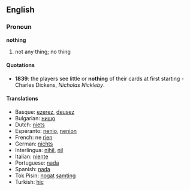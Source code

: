 ==English==

===Pronoun===
'''nothing'''

# not any thing; no thing

====Quotations====
* '''1839''': the players see little or '''nothing''' of their cards at first starting - Charles Dickens, ''Nicholas Nickleby''.

====Translations====
*Basque: [[ezerez]], [[deusez]]
*Bulgarian: [[нищо]]
*Dutch: [[niets]]
*Esperanto: [[nenio]], [[nenion]]
*French: ne [[rien]]
*German: [[nichts]]
*Interlingua: [[nihil]], [[nil]]
*Italian: [[niente]]
*Portuguese: [[nada]]
*Spanish: [[nada]]
*Tok Pisin: [[nogat]] [[samting]]
*Turkish: [[hiç]]